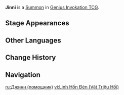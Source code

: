{{Genius Invokation TCG Infobox
|title       = Jinni
|id          = 114102
|image       = Jinni Summon.png
|type        = Summon
|createdby   = Alcazarzaray's Exactitude
|summontype  = Character Card Skill
|usage       = 2
|effect      = '''End Phase:''' Heal your active character for 2 HP and that character gains 1 Energy.
|features  = 
}}
'''Jinni''' is a [[Summon]] in [[Genius Invokation TCG]].

==Stage Appearances==
{{Genius Invokation TCG Stage Appearances|createdby=Dori (Character Card)}}

==Other Languages==
{{Other Languages|Transclude=Jinni}}

==Change History==
{{Change History|4.2}}

==Navigation==
{{Genius Invokation TCG Navbox|Summon}}

[[ru:Джинн (помощник)]]
[[vi:Linh Hồn Đèn (Vật Triệu Hồi)]]